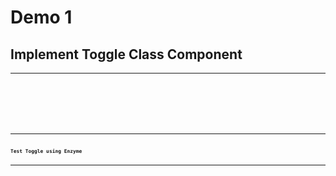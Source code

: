 
# Demo 1

## Implement Toggle Class Component

<Toggle />

---

<CodeSurferLayout>
  <Code
    code={require('!!raw-loader!./demo-1/Toggle.0.js').default}
    lang="jsx"
    title="Implement Toggle Class Component"
  />
  <Code
    code={require('!!raw-loader!./demo-1/Toggle.1.js').default}
    focus="5:7"
    lang="jsx"
    title="Implement Toggle Class Component"
    subtitle="toggle state"
  />
  <Code
    code={require('!!raw-loader!./demo-1/Toggle.2.js').default}
    focus="9:11"
    lang="jsx"
    title="Implement Toggle Class Component"
    subtitle="handleToggle function to switch the toggle"
  />
  <Code
    code={require('!!raw-loader!./demo-1/Toggle.3.js').default}
    focus="16[15:48]"
    lang="jsx"
    title="Implement Toggle Class Component"
    subtitle="Render toggle state"
  />
  <Code
    code={require('!!raw-loader!./demo-1/Toggle.js').default}
    focus="17[17:43]"
    lang="jsx"
    title="Implement Toggle Class Component"
    subtitle="Call handleToggle function"
  />
  <Code
    code={require('!!raw-loader!./demo-1/Toggle.js').default}
    focus="5:7,9:11,16[15:48],17[17:43]"
    lang="jsx"
    title="Implement Toggle Class Component"
  />
</CodeSurferLayout>

---

## Test Toggle using Enzyme

---

<CodeSurferLayout>
  <Code
    code={require('!!raw-loader!./demo-1/Toggle.test.0.js').default}
    lang="jsx"
    title="Test Toggle using Enzyme"
  />
  <Code
    code={require('!!raw-loader!./demo-1/Toggle.test.1.js').default}
    focus="1[21:27],10"
    lang="jsx"
    title="Test Toggle using Enzyme"
    subtitle="Shallow rendering"
  />
  <Code
    code={require('!!raw-loader!./demo-1/Toggle.test.2.js').default}
    focus="12"
    lang="jsx"
    title="Test Toggle using Enzyme"
    subtitle="Assert initial state"
  />
  <Code
    code={require('!!raw-loader!./demo-1/Toggle.test.3.js').default}
    focus="13"
    lang="jsx"
    title="Test Toggle using Enzyme"
    subtitle="Assert initial props passed down to Button"
  />
  <Code
    code={require('!!raw-loader!./demo-1/Toggle.test.4.js').default}
    focus="15"
    lang="jsx"
    title="Test Toggle using Enzyme"
    subtitle="Call function to update the state"
  />
  <Code
    code={require('!!raw-loader!./demo-1/Toggle.test.5.js').default}
    focus="17"
    lang="jsx"
    title="Test Toggle using Enzyme"
    subtitle="Assert updated state"
  />
  <Code
    code={require('!!raw-loader!./demo-1/Toggle.test.js').default}
    focus="18"
    lang="jsx"
    title="Test Toggle using Enzyme"
    subtitle="Assert updated props passed down to Button"
  />
  <Code
    code={require('!!raw-loader!./demo-1/Toggle.test.js').default}
    focus="1[21:27],10,12:13,15,17:18"
    lang="jsx"
    title="Test Toggle using Enzyme"
  />
</CodeSurferLayout>
